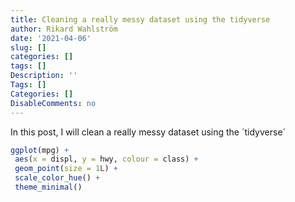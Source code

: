```yaml
---
title: Cleaning a really messy dataset using the tidyverse
author: Rikard Wahlström
date: '2021-04-06'
slug: []
categories: []
tags: []
Description: ''
Tags: []
Categories: []
DisableComments: no
---
```


In this post, I will clean a really messy dataset using the ´tidyverse´

```r
ggplot(mpg) +
 aes(x = displ, y = hwy, colour = class) +
 geom_point(size = 1L) +
 scale_color_hue() +
 theme_minimal()
```


